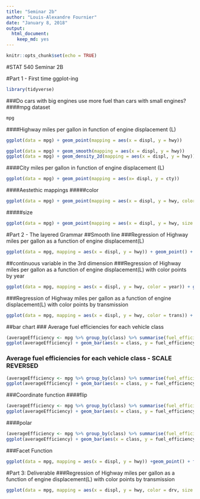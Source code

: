 ```yaml
---
title: "Seminar 2b"
author: "Louis-Alexandre Fournier"
date: "January 8, 2018"
output: 
  html_document: 
    keep_md: yes
---
```


```r
knitr::opts_chunk$set(echo = TRUE)
```

#STAT 540 Seminar 2B

#Part 1 - First time ggplot-ing

```r
library(tidyverse)
```

###Do cars with big engines use more fuel than cars with small engines? 
####mpg dataset

```r
mpg
```

####Highway miles per gallon in function of engine displacement (L)

```r
ggplot(data = mpg) + geom_point(mapping = aes(x = displ, y = hwy))
```

```r
ggplot(data = mpg) + geom_smooth(mapping = aes(x = displ, y = hwy))
ggplot(data = mpg) + geom_density_2d(mapping = aes(x = displ, y = hwy))
```

####City miles per gallon in function of engine displacement (L)

```r
ggplot(data = mpg) + geom_point(mapping = aes(x= displ, y = cty))
```

####Aestethic mappings
#####color

```r
ggplot(data = mpg) + geom_point(mapping = aes(x = displ, y = hwy, color = class))
```

#####size

```r
ggplot(data = mpg) + geom_point(mapping = aes(x = displ, y = hwy, size = class))
```

#Part 2 - The layered Grammar
##Smooth line
###Regression of Highway miles per gallon as a function of engine displacement(L)

```r
ggplot(data = mpg, mapping = aes(x = displ, y = hwy)) + geom_point() + geom_smooth()
```

##continuous variable in the 3rd dimension
###Regression of Highway miles per gallon as a function of engine displacement(L) with color points by year

```r
ggplot(data = mpg, mapping = aes(x = displ, y = hwy, color = year)) + geom_point() + geom_smooth()
```

###Regression of Highway miles per gallon as a function of engine displacement(L) with color points by transmission

```r
ggplot(data = mpg, mapping = aes(x = displ, y = hwy, color = trans)) + geom_point() + geom_smooth()
```

##bar chart
### Average fuel efficiencies for each vehicle class

```r
(averageEfficiency <- mpg %>% group_by(class) %>% summarise(fuel_efficiency = mean(hwy)))
ggplot(averageEfficiency) + geom_bar(aes(x = class, y = fuel_efficiency, fill = class), stat = "identity") + ylab("Fuel Efficiency (miles per gallon)") + xlab("Vehicle Type")
```

### Average fuel efficiencies for each vehicle class - SCALE REVERSED

```r
(averageEfficiency <- mpg %>% group_by(class) %>% summarise(fuel_efficiency = mean(hwy)))
ggplot(averageEfficiency) + geom_bar(aes(x = class, y = fuel_efficiency, fill = class), stat = "identity") + ylab("Fuel Efficiency (miles per gallon)") + xlab("Vehicle Type") + scale_y_reverse()
```

###Coordinate function
####flip

```r
(averageEfficiency <- mpg %>% group_by(class) %>% summarise(fuel_efficiency = mean(hwy)))
ggplot(averageEfficiency) + geom_bar(aes(x = class, y = fuel_efficiency, fill = class), stat = "identity") + coord_flip()
```

####polar

```r
(averageEfficiency <- mpg %>% group_by(class) %>% summarise(fuel_efficiency = mean(hwy)))
ggplot(averageEfficiency) + geom_bar(aes(x = class, y = fuel_efficiency, fill = class), stat = "identity") + coord_polar()
```

###Facet Function

```r
ggplot(data = mpg, mapping = aes(x = displ, y = hwy)) +geom_point() + facet_wrap(~class)
```

#Part 3: Deliverable
###Regression of Highway miles per gallon as a function of engine displacement(L) with color points by transmission

```r
ggplot(data = mpg, mapping = aes(x = displ, y = hwy, color = drv, size = class)) + geom_point() 
```